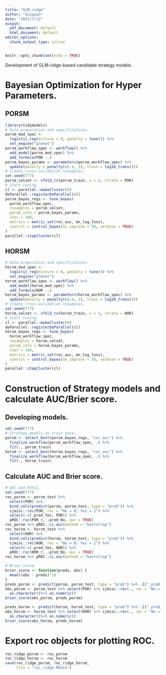 ---
title: "GLM-ridge"
author: "Guiquan"
date: "2021/7/12"
output:
  pdf_document: default
  html_document: default
editor_options:
  chunk_output_type: inline
---

```{r setup, include=FALSE}
knitr::opts_chunk$set(echo = TRUE)
```

Development of GLM-ridge-based candidate strategy models.

# Bayesian Optimization for Hyper Parameters.
## **PORSM**
```{r}
library(tidymodels)
# Data preparation and specifications.
porsm_mod_spec <- 
  logistic_reg(mixture = 0, penalty = tune()) %>% 
  set_engine("glmnet") 
porsm_workflow_spec <- workflow() %>% 
  add_model(porsm_mod_spec) %>% 
  add_formula(POR ~.)
porsm_bayes_params <- parameters(porsm_workflow_spec) %>% 
  update(penalty = penalty(c(-4, 1), trans = log10_trans()))
# Create cross-validation resamples.
set.seed(777)
porsm_valset <- vfold_cv(porsm_train, v = 5, strata = POR)
# Start tuning.
cl <- parallel::makeCluster(8)
doParallel::registerDoParallel(cl)
porsm_bayes_regs <- tune_bayes(
  porsm_workflow_spec,
  resamples = porsm_valset,
  param_info = porsm_bayes_params,
  iter = 100,
  metrics = metric_set(roc_auc, mn_log_loss),
  control = control_bayes(no_improve = 50, verbose = TRUE)
)
parallel::stopCluster(cl)
```

## **HORSM**
```{r}
# Data preparation and specifications.
horsm_mod_spec <- 
  logistic_reg(mixture = 0, penalty = tune()) %>% 
  set_engine("glmnet") 
horsm_workflow_spec <- workflow() %>% 
  add_model(horsm_mod_spec) %>% 
  add_formula(HOR ~.)
horsm_bayes_params <- parameters(horsm_workflow_spec) %>% 
  update(penalty = penalty(c(-4, 1), trans = log10_trans()))
# Create cross-validation resamples.
set.seed(777)
horsm_valset <- vfold_cv(horsm_train, v = 5, strata = HOR)
# Start tuning.
cl <- parallel::makeCluster(8)
doParallel::registerDoParallel(cl)
horsm_bayes_regs <- tune_bayes(
  horsm_workflow_spec,
  resamples = horsm_valset,
  param_info = horsm_bayes_params,
  iter = 100,
  metrics = metric_set(roc_auc, mn_log_loss),
  control = control_bayes(no_improve = 50, verbose = TRUE)
)
parallel::stopCluster(cl)
```

# Construction of Strategy models and calculate AUC/Brier score.
## Developing models.
```{r}
set.seed(777)
# Strategy models on train data.
porsm <- select_best(porsm_bayes_regs, "roc_auc") %>% 
  finalize_workflow(porsm_workflow_spec, .) %>% 
  fit(., porsm_train)
horsm <- select_best(horsm_bayes_regs, "roc_auc") %>% 
  finalize_workflow(horsm_workflow_spec, .) %>% 
  fit(., horsm_train)
```

## Calculate AUC and Brier score.
```{r}
# AUC and 95%CI.
set.seed(777)
roc_porsm <- porsm_test %>% 
  select(POR) %>% 
  bind_cols(predict(porsm, porsm_test, type = "prob")) %>% 
  sjmisc::rec(POR, rec = "No = 0; Yes = 1") %>% 
  select(-c(.pred_Yes, POR)) %>% 
  pROC::roc(POR_r, .pred_No, auc = TRUE)
roc_porsm %>% pROC::ci.auc(method = "bootstrap")
roc_horsm <- horsm_test %>% 
  select(HOR) %>% 
  bind_cols(predict(horsm, horsm_test, type = "prob")) %>% 
  sjmisc::rec(HOR, rec = "No = 0; Yes = 1") %>% 
  select(-c(.pred_Yes, HOR)) %>% 
  pROC::roc(HOR_r, .pred_No, auc = TRUE)
roc_horsm %>% pROC::ci.auc(method = "bootstrap")

# Brier score.
brier_score <- function(preds, obs) {
  mean((obs - preds)^2)
}
preds_porsm <- predict(porsm, porsm_test, type = "prob") %>% .[[".pred_Yes"]] 
obs_porsm <- porsm_test %>% select(POR) %>% sjmisc::rec(., rec = "No = 0; Yes = 1") %>% .[["POR_r"]] %>%
  as.character()%>% as.numeric()
brier_score(obs_porsm, preds_porsm)

preds_horsm <- predict(horsm, horsm_test, type = "prob") %>% .[[".pred_Yes"]] 
obs_horsm <- horsm_test %>% select(HOR) %>% sjmisc::rec(., rec = "No = 0; Yes = 1") %>% .[["HOR_r"]] %>%
  as.character()%>% as.numeric()
brier_score(obs_horsm, preds_horsm)
```

# Export roc objects for plotting ROC.
```{r}
roc_ridge_porsm <- roc_porsm
roc_ridge_horsm <- roc_horsm
save(roc_ridge_porsm, roc_ridge_horsm, 
     file = "roc_ridge.RData")
```
















